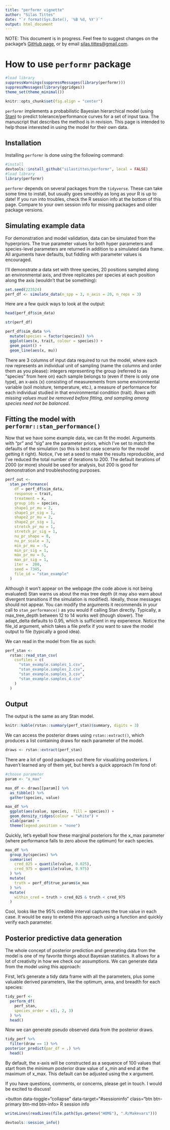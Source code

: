```yaml
---
title: "performr vignette"
author: "Silas Tittes"
date: "`r format(Sys.Date(), '%B %d, %Y')`"
output: html_document
---
```


NOTE: This document is in progress. Feel free to suggest changes on the package's [GitHub page](https://github.com/silastittes/performr), or by email <silas.tittes@gmail.com>.

How to use `performr` package
===============

```r
#load library
suppressWarnings(suppressMessages(library(performr)))
suppressMessages(library(ggridges))
theme_set(theme_minimal())

knitr::opts_chunk$set(fig.align = "center")


```


`performr` implements a probabilistic Bayesian hierarchical model (using [Stan](http://mc-stan.org/)) to predict tolerance/performance curves for a set of input taxa. The manuscript that describes the method is in revision. This page is intended to help those interested in using the model for their own data.

Installation
---------------

Installing `performr` is done using the following command:
```r
#install
devtools::install_github("silastittes/performr", local = FALSE)
#load library
library(performr)
```


`performr` depends on several packages from the `tidyverse`. These can take some time to install, but usually goes smoothly as long as your R is up to date! If you run into troubles, check the R session info at the bottom of this page. Compare to your own session info for missing packages and older package versions.

Simulating example data 
---------------

For demonstration and model validation, data can be simulated from the hyperpriors. The true parameter values for both hyper parameters and species-level parameters are returned in addition to a simulated data frame. All arguments have defaults, but fiddling with parameter values is encouraged. 

I'll demonstrate a data set with three species, 20 positions sampled along an environmental axis, and three replicates per species at each position along the axis (wouldn't that be something):
```r
set.seed(223524)
perf_df <- simulate_data(n_spp = 3, n_axis = 20, n_reps = 3)
```


Here are a few quick ways to look at the output:
```r
head(perf_df$sim_data)

str(perf_df)

perf_df$sim_data %>%
  mutate(species = factor(species)) %>%
  ggplot(aes(x, trait, colour = species)) +
  geom_point() +
  geom_line(aes(x, mu))
```

There are 3 columns of input data required to run the model, where each row represents an individual unit of sampling (name the columns and order them as you please): integers representing the group (referred to as "species" from here on) each sample belongs to (even if there is only one type), an x-axis (x) consisting of measurements from some environmental variable (soil moisture, temperature, etc.), a measure of performance for each individual studied in that environmental condition (trait). *Rows with missing values must be removed before fitting, and sampling among species need not be balanced*. 

Fitting the model with `performr::stan_performance()`
---------------

Now that we have some example data, we can fit the model. Arguments with "pr" and "sig" are the parameter priors, which I've set to match the defaults of the simulation (so this is best case scenario for the model getting it right). Notice, I've set a seed to make the results reproducible, and I've reduced the total number of iterations to 200. The default iterations of 2000 (or more) should be used for analysis, but 200 is good for demonstration and troubleshooting purposes.


```r
perf_out <- 
  stan_performance(
    df = perf_df$sim_data, 
    response = trait, 
    treatment = x, 
    group_ids = species, 
    shape1_pr_mu = 2, 
    shape1_pr_sig = 1, 
    shape2_pr_mu = 2, 
    shape2_pr_sig = 1, 
    stretch_pr_mu = 1, 
    stretch_pr_sig = 1, 
    nu_pr_shape = 8, 
    nu_pr_scale = 3, 
    min_pr_mu = -5, 
    min_pr_sig = 1, 
    max_pr_mu = 5, 
    max_pr_sig = 1,
    iter =  200, 
    seed = 7345, 
    file_id = "stan_example"
  )
```

Although it won't appear on the webpage (the code above is not being evaluated) Stan warns us about the max tree depth (it may also warn about divergent transitions if the simulation is modified). Ideally, those messages should not appear. You can modify the arguments it recommends in  your call to `stan_performance()` as you would if calling Stan directly. Typically, a max_tree_depth between 12 to 14 works well (though slower). The adapt_delta defaults to 0.95, which is sufficient in my experience. Notice the file_id argument, which takes a file prefix if you want to save the model output to file (typically a good idea).

We can read in the model from file as such:
```r
perf_stan <- 
  rstan::read_stan_csv(
    csvfiles = c(
      "stan_example.samples_1.csv", 
      "stan_example.samples_2.csv", 
      "stan_example.samples_3.csv", 
      "stan_example.samples_4.csv"
    )
  )
```


Output
---------------

The output is the same as any Stan model. 
```r
knitr::kable(rstan::summary(perf_stan)$summary, digits = 3)
```

We can access the posterior draws using `rstan::extract()`, which produces a list containing draws for each parameter of the model.
```r
draws <- rstan::extract(perf_stan)
```


There are a lot of good packages out there for visualizing posteriors. I haven't learned any of them yet, but here's a quick approach I'm fond of:
```r
#choose parameter
param <- "x_max"

max_df <- draws[[param]] %>%
  as_tibble() %>%
  gather(species, value)

max_df %>%
  ggplot(aes(value, species,  fill = species)) +
  geom_density_ridges(colour = "white") +
  xlab(param) +
  theme(legend.position = "none")
```

Quickly, let's eyeball how these marginal posteriors for the x_max parameter (where performance falls to zero above the optimum) for each species.

```r
max_df %>%
  group_by(species) %>%
  summarise(
    cred_025 = quantile(value, 0.025),
    cred_975 = quantile(value, 0.975)
  ) %>%
  mutate(
    truth = perf_df$true_params$x_max
  ) %>%
  mutate(
    within_cred = truth > cred_025 & truth < cred_975
  )
```

Cool, looks like the 95% credible interval captures the true value in each case. It would be easy to extend this approach using a function and quickly verify each parameter. 


Posterior predictive data generation
---------------

The whole concept of posterior prediction and generating data from the model is one of my favorite things about Bayesian statistics. It allows for a lot of creativity in how we check our assumptions. We can generate data from the model using this approach:

First, let's generate a tidy data frame with all the parameters, plus some valuable derived parameters, like the optimum, area, and breadth for each species:
```r
tidy_perf <- 
  perform_df(
    perf_stan, 
    species_order = c(1, 2, 3)
  ) %>% 
  head()
```

Now we can generate pseudo observed data from the posterior draws. 
```r
tidy_perf %>%
  filter(draw == 1) %>%
posterior_predict(par_df = .) %>%
  head()
```
By default, the x-axis will be constructed as a sequence of 100 values that start from the minimum posterior draw value of x_min and end at the maximum of x_max. This default can be adjusted using the x argument.

If you have questions, comments, or concerns, please get in touch. I would be excited to discuss! 


<button data-toggle="collapse" data-target="#sessioninfo" class="btn btn-primary btn-md btn-info> R session info</button>

<div id="sessioninfo" class="collapse">

```r
writeLines(readLines(file.path(Sys.getenv("HOME"), ".R/Makevars")))

devtools::session_info()
```

</dev>